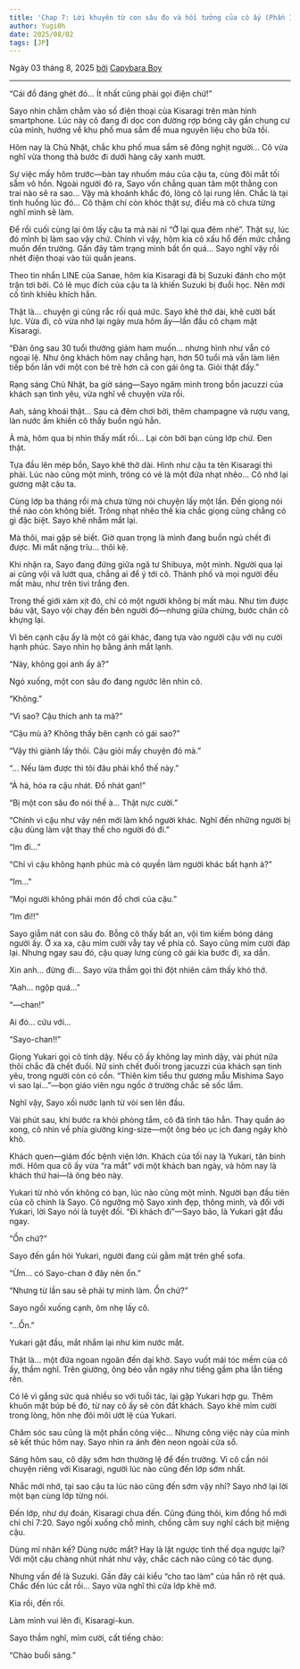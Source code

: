 ```yaml
---
title: 'Chap 7: Lời khuyên từ con sâu đo và hồi tưởng của cô ấy (Phần 1)'
author: Yugi0h
date: 2025/08/02
tags: [JP]
---
```


Ngày 03 tháng 8, 2025 <u>bởi</u> [Capybara Boy](https://facebook.com/tienlx97)

---

“Cái đồ đáng ghét đó… Ít nhất cũng phải gọi điện chứ!”

Sayo nhìn chằm chằm vào số điện thoại của Kisaragi trên màn hình smartphone. Lúc này cô đang đi dọc con đường rợp bóng cây gần chung cư của mình, hướng về khu phố mua sắm để mua nguyên liệu cho bữa tối.

Hôm nay là Chủ Nhật, chắc khu phố mua sắm sẽ đông nghịt người… Cô vừa nghĩ vừa thong thả bước đi dưới hàng cây xanh mướt.

Sự việc mấy hôm trước—bàn tay nhuốm máu của cậu ta, cùng đôi mắt tối sẫm vô hồn. Ngoài người đó ra, Sayo vốn chẳng quan tâm một thằng con trai nào sẽ ra sao… Vậy mà khoảnh khắc đó, lòng cô lại rung lên. Chắc là tại tình huống lúc đó… Cô thậm chí còn khóc thật sự, điều mà cô chưa từng nghĩ mình sẽ làm.

Để rồi cuối cùng lại ôm lấy cậu ta mà nài nỉ “Ở lại qua đêm nhé”. Thật sự, lúc đó mình bị làm sao vậy chứ. Chính vì vậy, hôm kia cô xấu hổ đến mức chẳng muốn đến trường. Gần đây tâm trạng mình bất ổn quá… Sayo nghĩ vậy rồi nhét điện thoại vào túi quần jeans.

Theo tin nhắn LINE của Sanae, hôm kia Kisaragi đã bị Suzuki đánh cho một trận tơi bời. Có lẽ mục đích của cậu ta là khiến Suzuki bị đuổi học. Nên mới cố tình khiêu khích hắn.

Thật là… chuyện gì cũng rắc rối quá mức. Sayo khẽ thở dài, khẽ cười bất lực. Vừa đi, cô vừa nhớ lại ngày mưa hôm ấy—lần đầu cô chạm mặt Kisaragi.

“Đàn ông sau 30 tuổi thường giảm ham muốn… nhưng hình như vẫn có ngoại lệ. Như ông khách hôm nay chẳng hạn, hơn 50 tuổi mà vẫn làm liên tiếp bốn lần với một con bé trẻ hơn cả con gái ông ta. Giỏi thật đấy.”

Rạng sáng Chủ Nhật, ba giờ sáng—Sayo ngâm mình trong bồn jacuzzi của khách sạn tình yêu, vừa nghĩ về chuyện vừa rồi.

Aah, sảng khoái thật… Sau cả đêm chơi bời, thêm champagne và rượu vang, làn nước ấm khiến cô thấy buồn ngủ hẳn.

À mà, hôm qua bị nhìn thấy mất rồi… Lại còn bởi bạn cùng lớp chứ. Đen thật.

Tựa đầu lên mép bồn, Sayo khẽ thở dài. Hình như cậu ta tên Kisaragi thì phải. Lúc nào cũng một mình, trông có vẻ là một đứa nhạt nhẽo… Cô nhớ lại gương mặt cậu ta.

Cùng lớp ba tháng rồi mà chưa từng nói chuyện lấy một lần. Đến giọng nói thế nào còn không biết. Trông nhạt nhẽo thế kia chắc giọng cũng chẳng có gì đặc biệt. Sayo khẽ nhắm mắt lại.

Mà thôi, mai gặp sẽ biết. Giờ quan trọng là mình đang buồn ngủ chết đi được. Mi mắt nặng trĩu… thôi kệ.

Khi nhận ra, Sayo đang đứng giữa ngã tư Shibuya, một mình. Người qua lại ai cũng vội vã lướt qua, chẳng ai để ý tới cô. Thành phố và mọi người đều mất màu, như trên tivi trắng đen.

Trong thế giới xám xịt đó, chỉ có một người không bị mất màu. Như tìm được báu vật, Sayo vội chạy đến bên người đó—nhưng giữa chừng, bước chân cô khựng lại.

Vì bên cạnh cậu ấy là một cô gái khác, đang tựa vào người cậu với nụ cười hạnh phúc. Sayo nhìn họ bằng ánh mắt lạnh.

“Này, không gọi anh ấy à?”

Ngó xuống, một con sâu đo đang ngước lên nhìn cô.

“Không.”

“Vì sao? Cậu thích anh ta mà?”

“Cậu mù à? Không thấy bên cạnh có gái sao?”

“Vậy thì giành lấy thôi. Cậu giỏi mấy chuyện đó mà.”

“… Nếu làm được thì tôi đâu phải khổ thế này.”

“À há, hóa ra cậu nhát. Đồ nhát gan!”

“Bị một con sâu đo nói thế à… Thật nực cười.”

“Chính vì cậu như vậy nên mới làm khổ người khác. Nghĩ đến những người bị cậu dùng làm vật thay thế cho người đó đi.”

“Im đi…”

“Chỉ vì cậu không hạnh phúc mà có quyền làm người khác bất hạnh à?”

“Im…”

“Mọi người không phải món đồ chơi của cậu.”

“Im đi!!”

Sayo giẫm nát con sâu đo. Bỗng cô thấy bất an, vội tìm kiếm bóng dáng người ấy. Ở xa xa, cậu mỉm cười vẫy tay về phía cô. Sayo cũng mỉm cười đáp lại. Nhưng ngay sau đó, cậu quay lưng cùng cô gái kia bước đi, xa dần.

Xin anh… đừng đi… Sayo vừa thầm gọi thì đột nhiên cảm thấy khó thở.

“Aah… ngộp quá…”

“—chan!”

Ai đó… cứu với…

“Sayo-chan!!”

Giọng Yukari gọi cô tỉnh dậy. Nếu cô ấy không lay mình dậy, vài phút nữa thôi chắc đã chết đuối. Nữ sinh chết đuối trong jacuzzi của khách sạn tình yêu, trong người còn có cồn. “Thiên kim tiểu thư gương mẫu Mishima Sayo vì sao lại…”—bọn giáo viên ngu ngốc ở trường chắc sẽ sốc lắm.

Nghĩ vậy, Sayo xối nước lạnh từ vòi sen lên đầu.

Vài phút sau, khi bước ra khỏi phòng tắm, cô đã tỉnh táo hẳn. Thay quần áo xong, cô nhìn về phía giường king-size—một ông béo ục ịch đang ngáy khò khò.

Khách quen—giám đốc bệnh viện lớn. Khách của tối nay là Yukari, tân binh mới. Hôm qua cô ấy vừa “ra mắt” với một khách ban ngày, và hôm nay là khách thứ hai—là ông béo này.

Yukari từ nhỏ vốn không có bạn, lúc nào cũng một mình. Người bạn đầu tiên của cô chính là Sayo. Cô ngưỡng mộ Sayo xinh đẹp, thông minh, và đối với Yukari, lời Sayo nói là tuyệt đối. “Đi khách đi”—Sayo bảo, là Yukari gật đầu ngay.

“Ổn chứ?”

Sayo đến gần hỏi Yukari, người đang cúi gằm mặt trên ghế sofa.

“Ừm… có Sayo-chan ở đây nên ổn.”

“Nhưng từ lần sau sẽ phải tự mình làm. Ổn chứ?”

Sayo ngồi xuống cạnh, ôm nhẹ lấy cô.

“…Ổn.”

Yukari gật đầu, mắt nhắm lại như kìm nước mắt.

Thật là… một đứa ngoan ngoãn đến dại khờ. Sayo vuốt mái tóc mềm của cô ấy, thầm nghĩ. Trên giường, ông béo vẫn ngáy như tiếng gầm pha lẫn tiếng rên.

Có lẽ vì gắng sức quá nhiều so với tuổi tác, lại gặp Yukari hợp gu. Thêm khuôn mặt búp bê đó, từ nay cô ấy sẽ còn đắt khách. Sayo khẽ mỉm cười trong lòng, hôn nhẹ đôi môi ướt lệ của Yukari.

Chăm sóc sau cũng là một phần công việc… Nhưng công việc này của mình sẽ kết thúc hôm nay. Sayo nhìn ra ánh đèn neon ngoài cửa sổ.

Sáng hôm sau, cô dậy sớm hơn thường lệ để đến trường. Vì cô cần nói chuyện riêng với Kisaragi, người lúc nào cũng đến lớp sớm nhất.

Nhắc mới nhớ, tại sao cậu ta lúc nào cũng đến sớm vậy nhỉ? Sayo nhớ lại lời một bạn cùng lớp từng nói.

Đến lớp, như dự đoán, Kisaragi chưa đến. Cũng đúng thôi, kim đồng hồ mới chỉ chỉ 7:20. Sayo ngồi xuống chỗ mình, chống cằm suy nghĩ cách bịt miệng cậu.

Dùng mĩ nhân kế? Dùng nước mắt? Hay là lật ngược tình thế dọa ngược lại? Với một cậu chàng nhút nhát như vậy, chắc cách nào cũng có tác dụng.

Nhưng vấn đề là Suzuki. Gần đây cái kiểu “cho tao làm” của hắn rõ rệt quá. Chắc đến lúc cắt rồi… Sayo vừa nghĩ thì cửa lớp khẽ mở.

Kia rồi, đến rồi.

Làm mình vui lên đi, Kisaragi-kun.

Sayo thầm nghĩ, mỉm cười, cất tiếng chào:

“Chào buổi sáng.”

